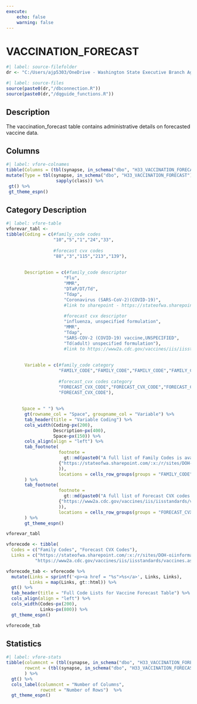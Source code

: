 ```yaml
---
execute:
    echo: false
    warning: false
---
```


# VACCINATION_FORECAST {.unnumbered}

```r
#| label: source-filefolder
dr <- "C:/Users/ajp5303/OneDrive - Washington State Executive Branch Agencies/source_scripts"
```

```r
#| label: source-files
source(paste0(dr,"/dbconnection.R"))
source(paste0(dr,"/dqguide_functions.R"))
```

## Description

The vaccination_forecast table contains administrative details on forecasted vaccine data.

## Columns

```r
#| label: vfore-colnames
tibble(Columns = (tbl(synapse, in_schema("dbo", "H33_VACCINATION_FORECAST")) %>% colnames())) %>%
mutate(Type = tbl(synapse, in_schema("dbo", "H33_VACCINATION_FORECAST")) %>% head(1) %>% as_tibble() %>% 
                   sapply(class)) %>%
 gt() %>%
 gt_theme_espn()

```

## Category Description

```r
#| label: vfore-table
vforevar_tabl <-
tibble(Coding = c(#family_code codes
                  "10","5","1","24","33", 
                  
                  #forecast cvx codes
                  "88","3","115","213","139"), 
                  
            
       Description = c(#family_code descriptor
                      "Flu",
                      "MMR",
                      "DTaP/DT/Td",
                      "Tdap",
                      "Coronavirus (SARS-CoV-2)(COVID-19)",
                      #link to sharepoint - https://stateofwa.sharepoint.com/:x:/r/sites/DOH-oiinformatics/Shared%20Documents/CEDAR/CEDAR%20Data%20Dictionaries/Family_Code%20Values%20Table.xlsx?d=w545db4b21b99464ea49f8f2a26656d4a&csf=1&web=1&e=PT3WT6
                       
                      #forecast cvx descriptor 
                      "influenza, unspecified formulation",
                      "MMR",
                      "Tdap",
                      "SARS-COV-2 (COVID-19) vaccine,UNSPECIFIED",
                      "Td(adult) unspecified formulation"),
                      #link to https://www2a.cdc.gov/vaccines/iis/iisstandards/vaccines.asp?rpt=cvx
      
       
       Variable = c(#family_code category
                    "FAMILY_CODE","FAMILY_CODE","FAMILY_CODE","FAMILY_CODE","FAMILY_CODE",
                    
                    #forecast_cvx codes category
                    "FORECAST_CVX_CODE","FORECAST_CVX_CODE","FORECAST_CVX_CODE","FORECAST_CVX_CODE",
                    "FORECAST_CVX_CODE"),
              
                    
      Space = " ") %>%
       gt(rowname_col = "Space", groupname_col = "Variable") %>%
       tab_header(title = "Variable Coding") %>%
       cols_width(Coding~px(200),
                  Description~px(400),
                  Space~px(150)) %>%
       cols_align(align = "left") %>%
       tab_footnote(
                    footnote = 
                      gt::md(paste0("A full list of Family Codes is available at: ",
                    {"https://stateofwa.sharepoint.com/:x:/r/sites/DOH-oiinformatics/Shared%20Documents/CEDAR/CEDAR%20Data%20Dictionaries/Family_Code%20Values%20Table.xlsx?d=w545db4b21b99464ea49f8f2a26656d4a&csf=1&web=1&e=PT3WT6"}
                    )),
                    locations = cells_row_groups(groups = "FAMILY_CODE")
       ) %>%
       tab_footnote(
                    footnote = 
                      gt::md(paste0("A full list of Forecast CVX codes is available at: ",
                    {"https://www2a.cdc.gov/vaccines/iis/iisstandards/vaccines.asp?rpt=cvx"}
                    )),
                    locations = cells_row_groups(groups = "FORECAST_CVX_CODE")
       ) %>%
       gt_theme_espn()

vforevar_tabl
```

```r
vforecode <- tibble(
  Codes = c("Family Codes", "Forecast CVX Codes"),
  Links = c("https://stateofwa.sharepoint.com/:x:/r/sites/DOH-oiinformatics/Shared%20Documents/CEDAR/CEDAR%20Data%20Dictionaries/Family_Code%20Values%20Table.xlsx?d=w545db4b21b99464ea49f8f2a26656d4a&csf=1&web=1&e=PT3WT6",
           "https://www2a.cdc.gov/vaccines/iis/iisstandards/vaccines.asp?rpt=cvx"))

vforecode_tab <- vforecode %>%
  mutate(Links = sprintf('<p><a href = "%s">%s</a>', Links, Links), 
         Links = map(Links, gt::html)) %>%
  gt() %>%
  tab_header(title = "Full Code Lists for Vaccine Forecast Table") %>%
  cols_align(align = "left") %>%
  cols_width(Codes~px(200),
             Links~px(800)) %>%
  gt_theme_espn()

vforecode_tab
```

## Statistics

```r
#| label: vfore-stats
tibble(columncnt = (tbl(synapse, in_schema("dbo", "H33_VACCINATION_FORECAST")) %>% ncol()),
       rowcnt = (tbl(synapse, in_schema("dbo", "H33_VACCINATION_FORECAST"))) %>% nrow2()
       ) %>%
  gt() %>%
  cols_label(columncnt = "Number of Columns",
             rowcnt = "Number of Rows")  %>%
  gt_theme_espn()
```
